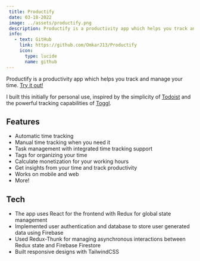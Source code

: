 ```yaml
---
 title: Productify
 date: 03-18-2022
 image: ../assets/productify.png
 description: Productify is a productivity app which helps you track and manage your time.
 info:
   - text: GitHub
     link: https://github.com/OmkarJ13/Productify
     icon:
       type: lucide
       name: github
---
```


Productify is a productivity app which helps you track and manage your time. [Try it out!](https://productify-5e45b.web.app/)

I built this initially for personal use, inspired by the simplicity of [Todoist](https://www.todoist.com/) and the powerful tracking capabilities of [Toggl](https://toggl.com/).

 ## Features
 - Automatic time tracking
 - Manual time tracking when you need it
 - Task management with integrated time tracking support
 - Tags for organizing your time
 - Calculate monetization for your working hours
 - Get insights from your time and track productivity
 - Works on mobile and web
 - More!
 
 ## Tech
 - The app uses React for the frontend with Redux for global state management
 - Implemented user authentication and database to store user generated data using Firebase
 - Used Redux-Thunk for managing asynchronous interactions between Redux state and Firebase Firestore
 - Built responsive designs with TailwindCSS
